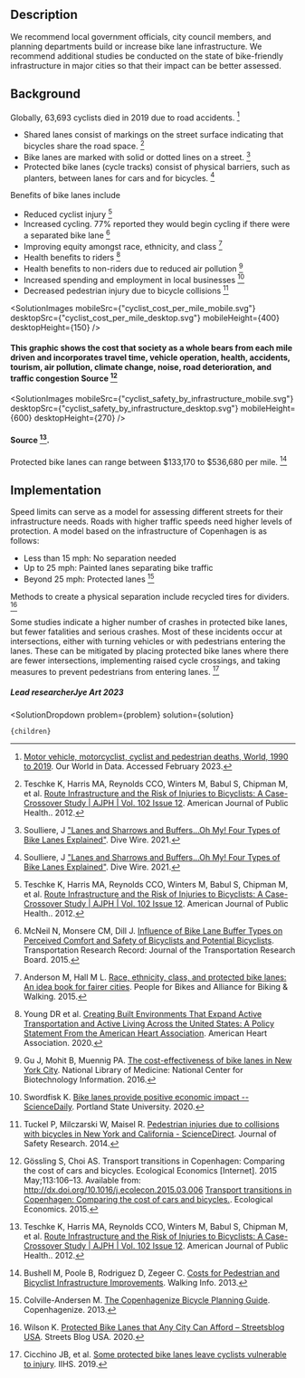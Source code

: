 


## Description
We recommend local government officials, city council members, and planning departments build or increase bike lane infrastructure. We recommend additional studies be conducted on the state of bike-friendly infrastructure in major cities so that their impact can be better assessed.

## Background

Globally, 63,693 cyclists died in 2019 due to road accidents. [^"15"]
- Shared lanes consist of markings on the street surface indicating that bicycles share the road space. [^"2"]
- Bike lanes are marked with solid or dotted lines on a street. [^"1"]
- Protected bike lanes (cycle tracks) consist of physical barriers, such as planters, between lanes for cars and for bicycles. [^"1"]

Benefits of bike lanes include
- Reduced cyclist injury  [^"2"]
- Increased cycling. 77% reported they would begin cycling if there were a separated bike lane [^"3"]
- Improving equity amongst race, ethnicity, and class [^"5"]
- Health benefits to riders [^"6"]
- Health benefits to non-riders due to reduced air pollution [^"7"]
- Increased spending and employment in local businesses [^"8"]
- Decreased pedestrian injury due to bicycle collisions [^"9"]

<SolutionImages 
  mobileSrc={"cyclist_cost_per_mile_mobile.svg"}
  desktopSrc={"cyclist_cost_per_mile_desktop.svg"}
   mobileHeight={400}
  desktopHeight={150}
/>
#### This graphic shows the cost that society as a whole bears from each mile driven and incorporates travel time, vehicle operation, health, accidents, tourism, air pollution, climate change, noise, road deterioration, and traffic congestion Source [^"10"]


<SolutionImages
  mobileSrc={"cyclist_safety_by_infrastructure_mobile.svg"}
  desktopSrc={"cyclist_safety_by_infrastructure_desktop.svg"}
     mobileHeight={600}
  desktopHeight={270}
/>
#### Source [^"2"].

Protected bike lanes can range between $133,170 to $536,680 per mile. [^"11"]

## Implementation
Speed limits can serve as a model for assessing different streets for their infrastructure needs. Roads with higher traffic speeds need higher levels of protection. A model based on the infrastructure of Copenhagen is as follows:

- Less than 15 mph: No separation needed
- Up to 25 mph: Painted lanes separating bike traffic
- Beyond 25 mph: Protected lanes [^"14"]

Methods to create a physical separation include recycled tires for dividers. [^"12"] 

Some studies indicate a higher number of crashes in protected bike lanes, but fewer fatalities and serious crashes. Most of these incidents occur at intersections, either with turning vehicles or with pedestrians entering the lanes. These can be mitigated by placing protected bike lanes where there are fewer intersections, implementing raised cycle crossings, and taking measures to prevent pedestrians from entering lanes. [^"13"]

##### Lead researcherJye Art 2023

[^"1"]: Soulliere, J ["Lanes and Sharrows and Buffers…Oh My! Four Types of Bike Lanes Explained"](https://www.smartcitiesdive.com/ex/sustainablecitiescollective/lanes-and-sharrows-and-buffers-oh-my-four-types-bike-lanes-explained/1200740/). Dive Wire. 2021.

[^"2"]: Teschke K, Harris MA, Reynolds CCO, Winters M, Babul S, Chipman M, et al. [Route Infrastructure and the Risk of Injuries to Bicyclists: A Case-Crossover Study | AJPH | Vol. 102 Issue 12](https://ajph.aphapublications.org/doi/full/10.2105/AJPH.2012.300762). American Journal of Public Health.. 2012.

[^"3"]: McNeil N, Monsere CM, Dill J. [Influence of Bike Lane Buffer Types on Perceived Comfort and Safety of Bicyclists and Potential Bicyclists](https://journals.sagepub.com/doi/abs/10.3141/2520-15?journalCode=trra). Transportation Research Record: Journal of the Transportation Research Board. 2015.

[^"4"]: Dill, J, Goddard, T, Monsere, C, and McNeil, N. [Can Protected Bike Lanes Help Close the Gender Gap in Cycling? Lessons from Five Cities](https://pdxscholar.library.pdx.edu/usp_fac/123/). Urban Studies and Planning Faculty Publications and Presentations. 2014.

[^"5"]: Anderson M, Hall M L. [Race, ethnicity, class, and protected bike lanes: An idea book for fairer cities](https://bikeleague.org/sites/default/files/equityreport2015.pdf). People for Bikes and Alliance for Biking & Walking. 2015.

[^"6"]: Young DR et al. [Creating Built Environments That Expand Active Transportation and Active Living Across the United States: A Policy Statement From the American Heart Association](https://www.ahajournals.org/doi/10.1161/CIR.0000000000000878). American Heart Association. 2020.

[^"7"]: Gu J, Mohit B, Muennig PA. [The cost-effectiveness of bike lanes in New York City](https://pubmed.ncbi.nlm.nih.gov/27613434/). National Library of Medicine: National Center for Biotechnology Information. 2016.

[^"8"]: Swordfisk K. [Bike lanes provide positive economic impact -- ScienceDaily](https://www.sciencedaily.com/releases/2020/04/200422151318.htm). Portland State University. 2020.

[^"9"]: Tuckel P, Milczarski W, Maisel R. [Pedestrian injuries due to collisions with bicycles in New York and California - ScienceDirect](https://www.sciencedirect.com/science/article/abs/pii/S0022437514000814). Journal of Safety Research. 2014.

[^"10"]: Gössling S, Choi AS. Transport transitions in Copenhagen: Comparing the cost of cars and bicycles. Ecological Economics [Internet]. 2015 May;113:106–13. Available from: http://dx.doi.org/10.1016/j.ecolecon.2015.03.006 [Transport transitions in Copenhagen: Comparing the cost of cars and bicycles.](http://dx.doi.org/10.1016/j.ecolecon.2015.03.006). Ecological Economics. 2015.

[^"11"]: Bushell M, Poole B, Rodriguez D, Zegeer C. [Costs for Pedestrian and Bicyclist Infrastructure Improvements](https://www.pedbikeinfo.org/cms/downloads/Countermeasure_Costs_Summary_Oct2013.pdf). Walking Info. 2013.

[^"12"]: Wilson K. [Protected Bike Lanes that Any City Can Afford – Streetsblog USA](https://usa.streetsblog.org/2020/07/29/meet-the-protected-bike-lane-that-any-city-can-afford-to-build/). Streets Blog USA. 2020.

[^"13"]: Cicchino JB, et al. [Some protected bike lanes leave cyclists vulnerable to injury](https://www.iihs.org/news/detail/some-protected-bike-lanes-leave-cyclists-vulnerable-to-injury). IIHS. 2019.

[^"14"]: Colville-Andersen M. [The Copenhagenize Bicycle Planning Guide](http://www.copenhagenize.com/2013/04/the-copenhagenize-bicycle-planning-guide.html). Copenhagenize. 2013.

[^"15"]: [Motor vehicle, motorcyclist, cyclist and pedestrian deaths, World, 1990 to 2019](https://ourworldindata.org/grapher/road-deaths-by-type). Our World in Data. Accessed February 2023.

  <SolutionDropdown 
    problem={problem} 
    solution={solution}
  >
    {children}
  </SolutionDropdown>